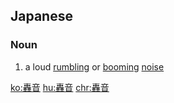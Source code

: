 ==Japanese==
{{ja-kanjitab|ごう|おん|yomi=o}}

===Noun===
{{ja-noun|ごうおん}}

# a loud [[rumbling]] or [[booming]] [[noise]]

[[ko:轟音]]
[[hu:轟音]]
[[chr:轟音]]